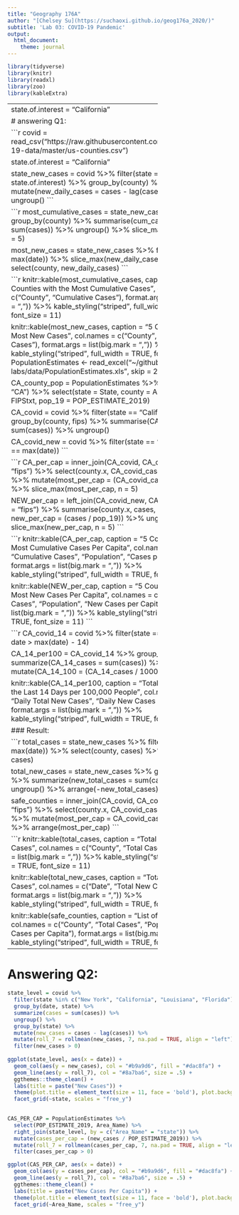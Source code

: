 ```yaml
---
title: "Geography 176A"
author: "[Chelsey Su](https://suchaoxi.github.io/geog176a_2020/)"
subtitle: 'Lab 03: COVID-19 Pandemic'
output: 
  html_document:
    theme: journal
---
```

```r
library(tidyverse)
library(knitr)
library(readxl)
library(zoo)
library(kableExtra)
```

-----------------------------------------------
state.of.interest = "California"

# answering Q1:

```r
covid = read_csv("https://raw.githubusercontent.com/nytimes/covid-19-data/master/us-counties.csv")

state.of.interest = "California"

state_new_cases = covid %>% 
  filter(state == state.of.interest) %>% 
  group_by(county) %>% 
  mutate(new_daily_cases = cases - lag(cases)) %>% 
  ungroup()
```

```r
most_cumulative_cases = state_new_cases %>% 
  group_by(county) %>% 
  summarise(cum_cases = sum(cases)) %>% 
  ungroup() %>% 
  slice_max(cum_cases, n = 5)

most_new_cases = state_new_cases %>% 
  filter(date == max(date)) %>% 
  slice_max(new_daily_cases, n = 5) %>% 
  select(county, new_daily_cases)
```



```r
knitr::kable(most_cumulative_cases, caption = "5 Counties with the Most Cumulative Cases", col.names = c("County", "Cumulative Cases"), format.args = list(big.mark = ",")) %>% 
  kable_styling("striped", full_width = TRUE, font_size = 11) 

knitr::kable(most_new_cases, caption = "5 Counties with the Most New Cases", col.names = c("County", "New Daily Cases"), format.args = list(big.mark = ",")) %>% 
  kable_styling("striped", full_width = TRUE, font_size = 11)
```
```r
PopulationEstimates <- read_excel("~/github/geog-176A-labs/data/PopulationEstimates.xls", skip = 2)

CA_county_pop = PopulationEstimates %>% 
  filter(State == "CA") %>% 
  select(state = State, county = Area_Name, fips = FIPStxt, pop_19 = POP_ESTIMATE_2019)

CA_covid = covid %>% 
  filter(state == "California") %>% 
  group_by(county, fips) %>% 
  summarise(CA_covid_cases = sum(cases)) %>% 
  ungroup()

CA_covid_new = covid %>% 
  filter(state == "California", date == max(date))
```

```r
CA_per_cap = inner_join(CA_covid, CA_county_pop, by = "fips") %>% 
  select(county.x, CA_covid_cases, pop_19) %>% 
  mutate(most_per_cap = (CA_covid_cases / pop_19)) %>% 
  slice_max(most_per_cap, n = 5)

NEW_per_cap = left_join(CA_covid_new, CA_county_pop, by = "fips") %>% 
  summarise(county.x, cases, pop_19, new_per_cap = (cases / pop_19)) %>% 
  ungroup() %>% 
  slice_max(new_per_cap, n = 5)
```

```r
knitr::kable(CA_per_cap, caption = "5 Counties with the Most Cumulative Cases Per Capita", col.names = c("County", "Cumulative Cases", "Population", "Cases per Capita"), format.args = list(big.mark = ",")) %>% 
  kable_styling("striped", full_width = TRUE, font_size = 11) 

knitr::kable(NEW_per_cap, caption = "5 Counties with the Most New Cases Per Capita", col.names = c("County", "New Cases", "Population", "New Cases per Capita"), format.args = list(big.mark = ",")) %>% 
  kable_styling("striped", full_width = TRUE, font_size = 11)
```

```r
CA_covid_14 = covid %>% 
  filter(state == "California", date > max(date) - 14)

CA_14_per100 = CA_covid_14 %>% 
  group_by(date) %>% 
  summarize(CA_14_cases = sum(cases)) %>% 
  mutate(CA_14_100 = (CA_14_cases / 100000))

knitr::kable(CA_14_per100, caption = "Total New Cases in the Last 14 Days per 100,000 People", col.names = c("Date", "Daily Total New Cases", "Daily New Cases per 100,000"), format.args = list(big.mark = ",")) %>% 
  kable_styling("striped", full_width = TRUE, font_size = 11)
```

### Result:

```r
total_cases = state_new_cases %>% 
  filter(date == max(date)) %>% 
  select(county, cases) %>% 
  arrange(-cases)

total_new_cases = state_new_cases %>% 
  group_by(date) %>% 
  summarize(new_total_cases = sum(cases)) %>% 
  ungroup() %>% 
  arrange(-new_total_cases)

safe_counties = inner_join(CA_covid, CA_county_pop, by = "fips") %>% 
  select(county.x, CA_covid_cases, pop_19) %>% 
  mutate(most_per_cap = CA_covid_cases / pop_19) %>%
  arrange(most_per_cap)
```

```r
knitr::kable(total_cases, caption = "Total Number of Cases", col.names = c("County", "Total Cases"), format.args = list(big.mark = ",")) %>% 
  kable_styling("striped", full_width = TRUE, font_size = 11)

knitr::kable(total_new_cases, caption = "Total Number of New Cases", col.names = c("Date", "Total New Cases"), format.args = list(big.mark = ",")) %>%
  kable_styling("striped", full_width = TRUE, font_size = 11)

knitr::kable(safe_counties, caption = "List of Safe Counties", col.names = c("County", "Total Cases", "Population", "Total Cases per Capita"), format.args = list(big.mark = ",")) %>%
  kable_styling("striped", full_width = TRUE, font_size = 11)
```

---------------------------------

# Answering Q2:

```r

state_level = covid %>% 
  filter(state %in% c("New York", "California", "Louisiana", "Florida")) %>% 
  group_by(date, state) %>% 
  summarize(cases = sum(cases)) %>% 
  ungroup() %>% 
  group_by(state) %>% 
  mutate(new_cases = cases - lag(cases)) %>% 
  mutate(roll_7 = rollmean(new_cases, 7, na.pad = TRUE, align = "left")) %>% 
  filter(new_cases > 0)
  
ggplot(state_level, aes(x = date)) +
  geom_col(aes(y = new_cases), col = "#b9a9d6", fill = "#dac8fa") +
  geom_line(aes(y = roll_7), col = "#8a7ba6", size = .5) +
  ggthemes::theme_clean() +
  labs(title = paste("New Cases")) +
  theme(plot.title = element_text(size = 11, face = 'bold'), plot.background = element_rect(fill = "white"), panel.background = element_rect(fill = "white")) +
  facet_grid(~state, scales = "free_y")
  
```

```r
CAS_PER_CAP = PopulationEstimates %>% 
  select(POP_ESTIMATE_2019, Area_Name) %>% 
  right_join(state_level, by = c("Area_Name" = "state")) %>% 
  mutate(cases_per_cap = (new_cases / POP_ESTIMATE_2019)) %>% 
  mutate(roll_7 = rollmean(cases_per_cap, 7, na.pad = TRUE, align = "left")) %>% 
  filter(cases_per_cap > 0)

ggplot(CAS_PER_CAP, aes(x = date)) +
  geom_col(aes(y = cases_per_cap), col = "#b9a9d6", fill = "#dac8fa") +
  geom_line(aes(y = roll_7), col = "#8a7ba6", size = .5) +
  ggthemes::theme_clean() +
  labs(title = paste("New Cases Per Capita")) +
  theme(plot.title = element_text(size = 11, face = 'bold'), plot.background = element_rect(fill = "white"), panel.background = element_rect(fill = "white")) +
  facet_grid(~Area_Name, scales = "free_y")


```














